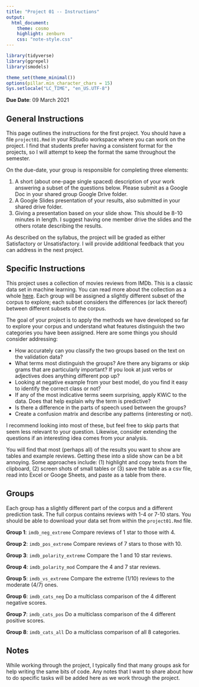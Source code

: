```yaml
---
title: "Project 01 -- Instructions"
output:
  html_document:
    theme: cosmo
    highlight: zenburn
    css: "note-style.css"
---
```


```r
library(tidyverse)
library(ggrepel)
library(smodels)

theme_set(theme_minimal())
options(pillar.min_character_chars = 15)
Sys.setlocale("LC_TIME", "en_US.UTF-8")
```

**Due Date**: 09 March 2021

## General Instructions

This page outlines the instructions for the first project. You should
have a file `project01.Rmd` in your RStudio workspace where you can
work on the project. I find that students prefer having a consistent
format for the projects, so I will attempt to keep the format the same
throughout the semester.

On the due-date, your group is responsible for completing three elements:

1. A short (about one-page single spaced) description of your work answering
a subset of the questions below. Please submit as a Google Doc in your shared
group Google Drive folder.
2. A Google Slides presentation of your results, also submitted in your shared
drive folder.
3. Giving a presentation based on your slide show. This should be 8-10 minutes
in length. I suggest having one member drive the slides and the others rotate
describing the results.

As described on the syllabus, the project will be graded as either Satisfactory
or Unsatisfactory. I will provide additional feedback that you can address in
the next project.

## Specific Instructions

This project uses a collection of movies reviews from IMDb. This is a classic
data set in machine learning. You can read more about the collection as a
whole [here](http://ai.stanford.edu/%7Eamaas/data/sentiment/). Each group will
be assigned a slightly different subset of the corpus to explore; each subset
considers the differences (or lack thereof) between different subsets of the
corpus.

The goal of your project is to apply the methods we have developed so far to
explore your corpus and understand what features distinguish the two categories
you have been assigned. Here are some things you should consider addressing:

- How accurately can you classify the two groups based on the text on the
validation data?
- What terms most distinguish the groups? Are there any bigrams or skip
grams that are particularly important? If you look at just verbs or adjectives
does anything different pop up?
- Looking at negative example from your best model, do you find it easy to
identify the correct class or not?
- If any of the most indicative terms seem surprising, apply KWiC to the
data. Does that help explain why the term is predictive?
- Is there a difference in the parts of speech used between the groups?
- Create a confusion matrix and describe any patterns (interesting or not).

I recommend looking into most of these, but feel free to skip parts that seem
less relevant to your question. Likewise, consider extending the questions if
an interesting idea comes from your analysis.

You will find that most (perhaps all) of the results you want to show are
tables and example reviews. Getting these into a slide show can be a bit
annoying. Some approaches include: (1) highlight and copy texts from the
clipboard, (2) screen shots of small tables or (3) save the table as a csv
file, read into Excel or Googe Sheets, and paste as a table from there.

## Groups

Each group has a slightly different part of the corpus and a different
prediction task. The full corpus contains reviews with 1-4 or 7-10 stars. You
should be able to download your data set from within the `project01.Rmd` file.

**Group 1**: `imdb_neg_extreme` Compare reviews of 1 star to those with 4.

**Group 2**: `imdb_pos_extreme` Compare reviews of 7 stars to those with 10.

**Group 3**: `imdb_polarity_extreme` Compare the 1 and 10 star reviews.

**Group 4**: `imdb_polarity_mod` Compare the 4 and 7 star reviews.

**Group 5**: `imdb_vs_extreme` Compare the extreme (1/10) reviews to the
moderate (4/7) ones.

**Group 6**: `imdb_cats_neg` Do a multiclass comparison of the 4 different
negative scores.

**Group 7**: `imdb_cats_pos` Do a multiclass comparison of the 4 different
positive scores.

**Group 8**: `imdb_cats_all` Do a multiclass comparison of all 8 categories.

## Notes

While working through the project, I typically find that many groups ask for
help writing the same bits of code. Any notes that I want to share about how
to do specific tasks will be added here as we work through the project.
